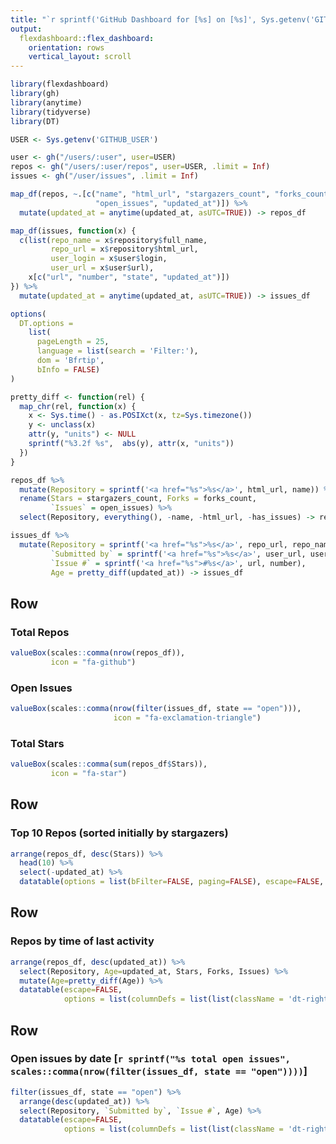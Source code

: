 ```yaml
---
title: "`r sprintf('GitHub Dashboard for [%s] on [%s]', Sys.getenv('GITHUB_USER'), Sys.Date())`"
output:
  flexdashboard::flex_dashboard:
    orientation: rows
    vertical_layout: scroll
---
```

```r
library(flexdashboard)
library(gh)
library(anytime)
library(tidyverse)
library(DT)
```

```r
USER <- Sys.getenv('GITHUB_USER')

user <- gh("/users/:user", user=USER)
repos <- gh("/users/:user/repos", user=USER, .limit = Inf)
issues <- gh("/user/issues", .limit = Inf)

map_df(repos, ~.[c("name", "html_url", "stargazers_count", "forks_count", "has_issues",
                   "open_issues", "updated_at")]) %>%
  mutate(updated_at = anytime(updated_at, asUTC=TRUE)) -> repos_df

map_df(issues, function(x) {
  c(list(repo_name = x$repository$full_name,
         repo_url = x$repository$html_url,
         user_login = x$user$login,
         user_url = x$user$url),
    x[c("url", "number", "state", "updated_at")])
}) %>%
  mutate(updated_at = anytime(updated_at, asUTC=TRUE)) -> issues_df
```

```r
options(
  DT.options =
    list(
      pageLength = 25,
      language = list(search = 'Filter:'),
      dom = 'Bfrtip',
      bInfo = FALSE)
)

pretty_diff <- function(rel) {
  map_chr(rel, function(x) {
    x <- Sys.time() - as.POSIXct(x, tz=Sys.timezone())
    y <- unclass(x)
    attr(y, "units") <- NULL
    sprintf("%3.2f %s",  abs(y), attr(x, "units"))
  })
}

repos_df %>%
  mutate(Repository = sprintf('<a href="%s">%s</a>', html_url, name)) %>%
  rename(Stars = stargazers_count, Forks = forks_count,
         `Issues` = open_issues) %>%
  select(Repository, everything(), -name, -html_url, -has_issues) -> repos_df

issues_df %>%
  mutate(Repository = sprintf('<a href="%s">%s</a>', repo_url, repo_name),
         `Submitted by` = sprintf('<a href="%s">%s</a>', user_url, user_login),
         `Issue #` = sprintf('<a href="%s">#%s</a>', url, number),
         Age = pretty_diff(updated_at)) -> issues_df
```

Row
-----------------------------------------------------------------------

### Total Repos

```r
valueBox(scales::comma(nrow(repos_df)),
         icon = "fa-github")
```

### Open Issues

```r
valueBox(scales::comma(nrow(filter(issues_df, state == "open"))),
                       icon = "fa-exclamation-triangle")
```

### Total Stars

```r
valueBox(scales::comma(sum(repos_df$Stars)),
         icon = "fa-star")
```


Row
-----------------------------------------------------------------------

### Top 10 Repos (sorted initially by stargazers)

```r
arrange(repos_df, desc(Stars)) %>%
  head(10) %>%
  select(-updated_at) %>%
  datatable(options = list(bFilter=FALSE, paging=FALSE), escape=FALSE, filter="none")
```

Row
-----------------------------------------------------------------------

### Repos by time of last activity

```r
arrange(repos_df, desc(updated_at)) %>%
  select(Repository, Age=updated_at, Stars, Forks, Issues) %>%
  mutate(Age=pretty_diff(Age)) %>%
  datatable(escape=FALSE,
            options = list(columnDefs = list(list(className = 'dt-right', targets = 2:5))))
```

Row
-----------------------------------------------------------------------

### Open issues by date [`r sprintf("%s total open issues", scales::comma(nrow(filter(issues_df, state == "open"))))`]

```r
filter(issues_df, state == "open") %>%
  arrange(desc(updated_at)) %>%
  select(Repository, `Submitted by`, `Issue #`, Age) %>%
  datatable(escape=FALSE,
            options = list(columnDefs = list(list(className = 'dt-right', targets = 3:4))))
```
